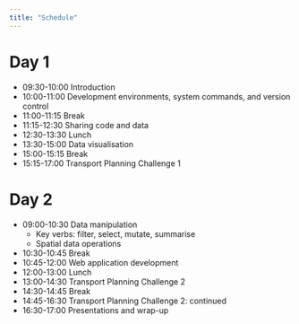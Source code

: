 ```yaml
---
title: "Schedule"
---
```


# Day 1

- 09:30-10:00 Introduction
- 10:00-11:00 Development environments, system commands, and version control
- 11:00-11:15 Break
- 11:15-12:30 Sharing code and data
- 12:30-13:30 Lunch
- 13:30-15:00 Data visualisation
- 15:00-15:15 Break
- 15:15-17:00 Transport Planning Challenge 1

# Day 2

- 09:00-10:30 Data manipulation
    - Key verbs: filter, select, mutate, summarise
    - Spatial data operations
- 10:30-10:45 Break
- 10:45-12:00 Web application development
- 12:00-13:00 Lunch
- 13:00-14:30 Transport Planning Challenge 2
- 14:30-14:45 Break
- 14:45-16:30 Transport Planning Challenge 2: continued
- 16:30-17:00 Presentations and wrap-up

